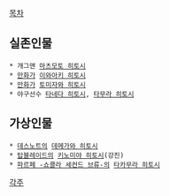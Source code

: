 [[목차]]

== 실존인물 ==
 * 개그맨 [[마츠모토 히토시]]
 * [[만화가]] [[이와아키 히토시]]
 * [[만화가]] [[토미자와 히토시]]
 * 야구선수 [[타네다 히토시]], [[타무라 히토시]]

== 가상인물 ==
 * [[데스노트]]의 [[데메가와 히토시]]
 * [[탑블레이드]]의 [[키노미야 히토시]](강진)
 * [[파르페 -쇼콜라 세컨드 브류-]]의 [[타카무라 히토시]]

[[각주]]
